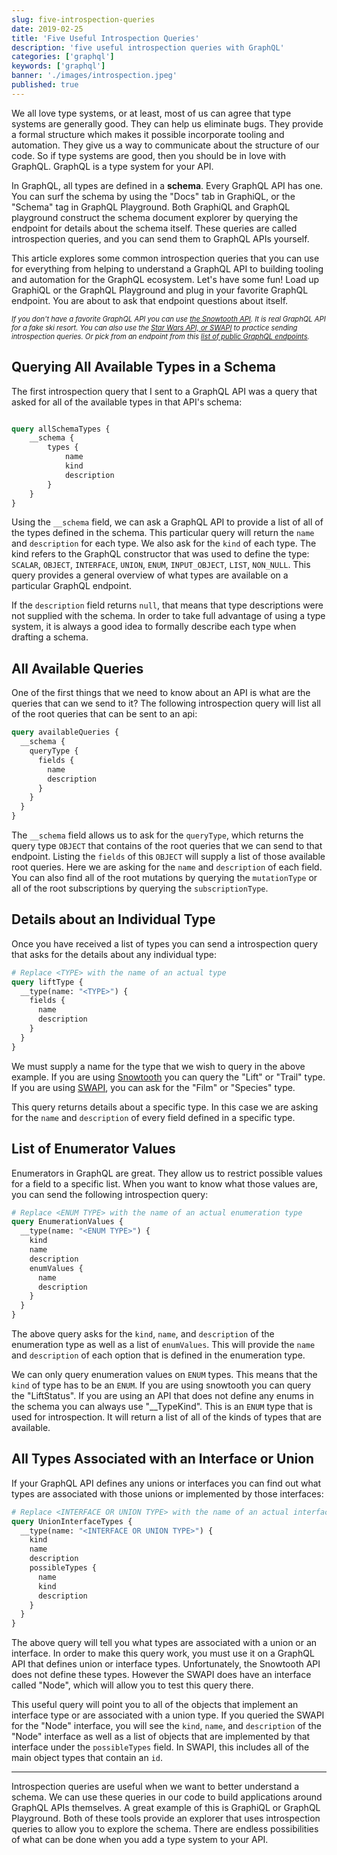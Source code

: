 ```yaml
---
slug: five-introspection-queries
date: 2019-02-25
title: 'Five Useful Introspection Queries'
description: 'five useful introspection queries with GraphQL'
categories: ['graphql']
keywords: ['graphql']
banner: './images/introspection.jpeg'
published: true
---
```


We all love type systems, or at least, most of us can agree that type systems are generally good. They can help us eliminate bugs. They provide a formal structure which makes it possible incorporate tooling and automation. They give us a way to communicate about the structure of our code. So if type systems are good, then you should be in love with GraphQL. GraphQL is a type system for your API.

In GraphQL, all types are defined in a **schema**. Every GraphQL API has one. You can surf the schema by using the "Docs" tab in GraphiQL, or the "Schema" tag in GraphQL Playground. Both GraphiQL and GraphQL playground construct the schema document explorer by querying the endpoint for details about the schema itself. These queries are called introspection queries, and you can send them to GraphQL APIs yourself.

This article explores some common introspection queries that you can use for everything from helping to understand a GraphQL API to building tooling and automation for the GraphQL ecosystem. Let's have some fun! Load up GraphiQL or the GraphQL Playground and plug in your favorite GraphQL endpoint. You are about to ask that endpoint questions about itself.

<span style="font-size: 0.8em; font-style: italic;">
If you don't have a favorite GraphQL API you can use <a href="https://snowtooth.moonhighway.com" alt="Snowtooth GraphQL Endpoint">the Snowtooth API</a>. It is real GraphQL API for a fake ski resort. You can also use the <a href="https://graphql.org/swapi-graphql" alt="Star Wars GraphQL API">Star Wars API, or SWAPI</a> to practice sending introspection queries. Or pick from an endpoint from this <a href="https://github.com/APIs-guru/graphql-apis" alt="public GraphQL endpoints">list of public GraphQL endpoints</a>.
</span>

## Querying All Available Types in a Schema

The first introspection query that I sent to a GraphQL API was a query that asked for all of the available types in that API's schema:

```graphql

query allSchemaTypes {
    __schema {
        types {
            name 
            kind
            description
        }
    }
}
```

Using the `__schema` field, we can ask a GraphQL API to provide a list of all of the types defined in the schema. This particular query will return the `name` and `description` for each type. We also ask for the `kind` of each type. The kind refers to the GraphQL constructor that was used to define the type: `SCALAR`, `OBJECT`, `INTERFACE`, `UNION`, `ENUM`, `INPUT_OBJECT`, `LIST`, `NON_NULL`. This query provides a general overview of what types are available on a particular GraphQL endpoint.

If the `description` field returns `null`, that means that type descriptions were not supplied with the schema. In order to take full advantage of using a type system, it is always a good idea to formally describe each type when drafting a schema.

## All Available Queries

One of the first things that we need to know about an API is what are the queries that can we send to it? The following introspection query will list all of the root queries that can be sent to an api:

```graphql
query availableQueries {
  __schema {
    queryType {
      fields {
        name
        description
      }
    }
  }
}
```

The `__schema` field allows us to ask for the `queryType`, which returns the query type `OBJECT` that contains of the root queries that we can send to that endpoint. Listing the `fields` of this `OBJECT` will supply a list of those available root queries. Here we are asking for the `name` and `description` of each field. You can also find all of the root mutations by querying the `mutationType` or all of the root subscriptions by querying the `subscriptionType`.

## Details about an Individual Type

Once you have received a list of types you can send a introspection query that asks for the details about any individual type:

```graphql
# Replace <TYPE> with the name of an actual type
query liftType {
  __type(name: "<TYPE>") {
    fields {
      name
      description
    }
  }
}
```

We must supply a name for the type that we wish to query in the above example. If you are using [Snowtooth](https://snowtooth.moonhighway.com) you can query the "Lift" or "Trail" type. If you are using [SWAPI](https://graphql.org/swapi-graphql), you can ask for the "Film" or "Species" type.

This query returns details about a specific type. In this case we are asking for the `name` and `description` of every field defined in a specific type.

## List of Enumerator Values

Enumerators in GraphQL are great. They allow us to restrict possible values for a field to a specific list. When you want to know what those values are, you can send the following introspection query:

```graphql
# Replace <ENUM TYPE> with the name of an actual enumeration type
query EnumerationValues {
  __type(name: "<ENUM TYPE>") {
    kind
    name
    description
    enumValues {
      name
      description
    }
  }
}
```

The above query asks for the `kind`, `name`, and `description` of the enumeration type as well as a list of `enumValues`. This will provide the `name` and `description` of each option that is defined in the enumeration type.

We can only query enumeration values on `ENUM` types. This means that the `kind` of type has to be an `ENUM`. If you are using snowtooth you can query the "LiftStatus". If you are using an API that does not define any enums in the schema you can always use "\_\_TypeKind". This is an `ENUM` type that is used for introspection. It will return a list of all of the kinds of types that are available.

## All Types Associated with an Interface or Union

If your GraphQL API defines any unions or interfaces you can find out what types are associated with those unions or implemented by those interfaces:

```graphql
# Replace <INTERFACE OR UNION TYPE> with the name of an actual interface or union type
query UnionInterfaceTypes {
  __type(name: "<INTERFACE OR UNION TYPE>") {
    kind
    name
    description
    possibleTypes {
      name
      kind
      description
    }
  }
}
```

The above query will tell you what types are associated with a union or an interface. In order to make this query work, you must use it on a GraphQL API that defines union or interface types. Unfortunately, the Snowtooth API does not define these types. However the SWAPI does have an interface called "Node", which will allow you to test this query there.

This useful query will point you to all of the objects that implement an interface type or are associated with a union type. If you queried the SWAPI for the "Node" interface, you will see the `kind`, `name`, and `description` of the "Node" interface as well as a list of objects that are implemented by that interface under the `possibleTypes` field. In SWAPI, this includes all of the main object types that contain an `id`.

---

Introspection queries are useful when we want to better understand a schema. We can use these queries in our code to build applications around GraphQL APIs themselves. A great example of this is GraphiQL or GraphQL Playground. Both of these tools provide an explorer that uses introspection queries to allow you to explore the schema. There are endless possibilities of what can be done when you add a type system to your API.